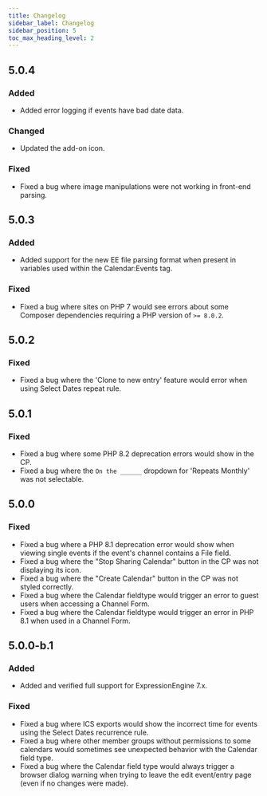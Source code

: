 ```yaml
---
title: Changelog
sidebar_label: Changelog
sidebar_position: 5
toc_max_heading_level: 2
---
```



## 5.0.4<TitleDate date="2025-03-28" />

### Added
- Added error logging if events have bad date data.

### Changed
- Updated the add-on icon.

### Fixed
- Fixed a bug where image manipulations were not working in front-end parsing.

## 5.0.3<TitleDate date="2023-04-22" />

### Added
- Added support for the new EE file parsing format when present in variables used within the Calendar:Events tag.

### Fixed
- Fixed a bug where sites on PHP 7 would see errors about some Composer dependencies requiring a PHP version of `>= 8.0.2`.

## 5.0.2<TitleDate date="2023-04-17" />

### Fixed
- Fixed a bug where the 'Clone to new entry' feature would error when using Select Dates repeat rule.

## 5.0.1<TitleDate date="2023-03-13" />

### Fixed
- Fixed a bug where some PHP 8.2 deprecation errors would show in the CP.
- Fixed a bug where the `On the ______` dropdown for 'Repeats Monthly' was not selectable.

## 5.0.0<TitleDate date="2023-01-18" />

### Fixed
- Fixed a bug where a PHP 8.1 deprecation error would show when viewing single events if the event's channel contains a File field.
- Fixed a bug where the "Stop Sharing Calendar" button in the CP was not displaying its icon.
- Fixed a bug where the "Create Calendar" button in the CP was not styled correctly.
- Fixed a bug where the Calendar fieldtype would trigger an error to guest users when accessing a Channel Form.
- Fixed a bug where the Calendar fieldtype would trigger an error in PHP 8.1 when used in a Channel Form.

## 5.0.0-b.1<TitleDate date="2022-12-15" />

### Added
- Added and verified full support for ExpressionEngine 7.x.

### Fixed
- Fixed a bug where ICS exports would show the incorrect time for events using the Select Dates recurrence rule.
- Fixed a bug where other member groups without permissions to some calendars would sometimes see unexpected behavior with the Calendar field type.
- Fixed a bug where the Calendar field type would always trigger a browser dialog warning when trying to leave the edit event/entry page (even if no changes were made).
